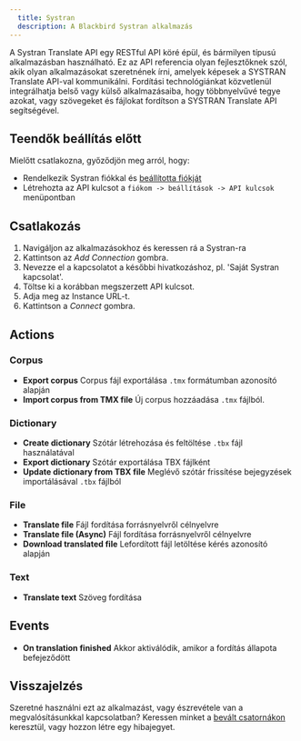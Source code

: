 ```yaml
---
  title: Systran
  description: A Blackbird Systran alkalmazás
---
```


<LinkCard title="View on Github" target="_blank" href="https://github.com/bb-io/Systran" icon="github" />

A Systran Translate API egy RESTful API köré épül, és bármilyen típusú alkalmazásban használható.
Ez az API referencia olyan fejlesztőknek szól, akik olyan alkalmazásokat szeretnének írni, amelyek képesek a SYSTRAN Translate API-val kommunikálni.
Fordítási technológiánkat közvetlenül integrálhatja belső vagy külső alkalmazásaiba, hogy többnyelvűvé tegye azokat, vagy szövegeket és fájlokat fordítson a SYSTRAN Translate API segítségével.

## Teendők beállítás előtt

Mielőtt csatlakozna, győződjön meg arról, hogy:
- Rendelkezik Systran fiókkal és [beállította fiókját](https://spns-dev-web.systran.us/en/authentication)
- Létrehozta az API kulcsot a `fiókom -> beállítások -> API kulcsok` menüpontban

## Csatlakozás
1. Navigáljon az alkalmazásokhoz és keressen rá a Systran-ra
2. Kattintson az _Add Connection_ gombra.
3. Nevezze el a kapcsolatot a későbbi hivatkozáshoz, pl. 'Saját Systran kapcsolat'.
4. Töltse ki a korábban megszerzett API kulcsot.
5. Adja meg az Instance URL-t.
6. Kattintson a _Connect_ gombra.

## Actions

### Corpus

- **Export corpus** Corpus fájl exportálása `.tmx` formátumban azonosító alapján
- **Import corpus from TMX file** Új corpus hozzáadása `.tmx` fájlból.

### Dictionary

- **Create dictionary** Szótár létrehozása és feltöltése `.tbx` fájl használatával
- **Export dictionary** Szótár exportálása TBX fájlként
- **Update dictionary from TBX file** Meglévő szótár frissítése bejegyzések importálásával `.tbx` fájlból

### File

- **Translate file** Fájl fordítása forrásnyelvről célnyelvre
- **Translate file (Async)** Fájl fordítása forrásnyelvről célnyelvre
- **Download translated file** Lefordított fájl letöltése kérés azonosító alapján

### Text

- **Translate text** Szöveg fordítása

## Events

- **On translation finished** Akkor aktiválódik, amikor a fordítás állapota befejeződött

## Visszajelzés

Szeretné használni ezt az alkalmazást, vagy észrevétele van a megvalósításunkkal kapcsolatban? Keressen minket a [bevált csatornákon](https://www.blackbird.io/) keresztül, vagy hozzon létre egy hibajegyet.
